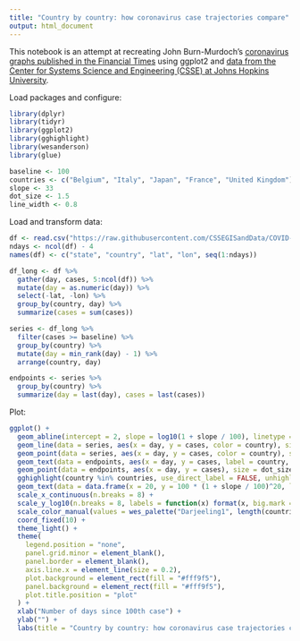 ```yaml
---
title: "Country by country: how coronavirus case trajectories compare"
output: html_document
---
```


This notebook is an attempt at recreating John Burn-Murdoch's [coronavirus graphs published in the Financial Times](https://www.ft.com/content/a26fbf7e-48f8-11ea-aeb3-955839e06441) using ggplot2 and [data from the Center for Systems Science and Engineering (CSSE) at Johns Hopkins University](https://github.com/CSSEGISandData/COVID-19).

Load packages and configure:
  
```r
library(dplyr)
library(tidyr)
library(ggplot2)
library(gghighlight)
library(wesanderson)
library(glue)

baseline <- 100
countries <- c("Belgium", "Italy", "Japan", "France", "United Kingdom")
slope <- 33
dot_size <- 1.5
line_width <- 0.8
```

Load and transform data:

```r
df <- read.csv("https://raw.githubusercontent.com/CSSEGISandData/COVID-19/master/csse_covid_19_data/csse_covid_19_time_series/time_series_19-covid-Confirmed.csv")
ndays <- ncol(df) - 4
names(df) <- c("state", "country", "lat", "lon", seq(1:ndays))

df_long <- df %>%
  gather(day, cases, 5:ncol(df)) %>%
  mutate(day = as.numeric(day)) %>%
  select(-lat, -lon) %>%
  group_by(country, day) %>%
  summarize(cases = sum(cases))

series <- df_long %>%
  filter(cases >= baseline) %>%
  group_by(country) %>%
  mutate(day = min_rank(day) - 1) %>%
  arrange(country, day)

endpoints <- series %>%
  group_by(country) %>%
  summarize(day = last(day), cases = last(cases))
```

Plot:

```r
ggplot() +
  geom_abline(intercept = 2, slope = log10(1 + slope / 100), linetype = "dashed", color = "#aaaaaa", size = 0.6) +
  geom_line(data = series, aes(x = day, y = cases, color = country), size = line_width) +
  geom_point(data = series, aes(x = day, y = cases, color = country), size = dot_size) +
  geom_text(data = endpoints, aes(x = day, y = cases, label = country, color = country), size = 4, hjust = 0, nudge_x = 0.5) +
  geom_point(data = endpoints, aes(x = day, y = cases), size = dot_size, shape = 21) +
  gghighlight(country %in% countries, use_direct_label = FALSE, unhighlighted_params = list(colour = alpha("#dadada", 1))) +
  geom_text(data = data.frame(x = 20, y = 100 * (1 + slope / 100)^20, label = glue("{slope}% DAILY INCREASE")), aes(x = x, y = y, label = label), size = 3, angle = atan(log10(1 + slope / 100) * 10) * 180 / pi, vjust = 0, nudge_y = 0.03) +
  scale_x_continuous(n.breaks = 8) +
  scale_y_log10(n.breaks = 8, labels = function(x) format(x, big.mark = ",", scientific = FALSE)) +
  scale_color_manual(values = wes_palette("Darjeeling1", length(countries))) +
  coord_fixed(10) +
  theme_light() +
  theme(
    legend.position = "none",
    panel.grid.minor = element_blank(),
    panel.border = element_blank(),
    axis.line.x = element_line(size = 0.2),
    plot.background = element_rect(fill = "#fff9f5"),
    panel.background = element_rect(fill = "#fff9f5"),
    plot.title.position = "plot"
  ) +
  xlab("Number of days since 100th case") +
  ylab("") +
  labs(title = "Country by country: how coronavirus case trajectories compare", subtitle = "Cumulative number of cases, by number of days since 100th case")
```
